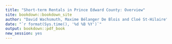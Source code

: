 ```yaml
---
title: "Short-term Rentals in Prince Edward County: Overview"
site: bookdown::bookdown_site
author: "David Wachsmuth, Maxime Bélanger De Blois and Cloé St-Hilaire"
date: "`r format(Sys.time(), '%d %B %Y')`"
output: bookdown::pdf_book
new_session: yes
---
```


\newpage